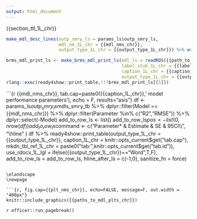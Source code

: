 ```yaml
---
output: html_document
---
```


\newpage
\blandscape

{{section_ttl_1L_chr}}

```r
make_mdl_desc_lines(outp_smry_ls = params_ls$outp_smry_ls,
                    mdl_nm_1L_chr = {{mdl_nms_chr}},
                    output_type_1L_chr = {{output_type_1L_chr}}) %>% writeLines()
```

```r
brms_mdl_print_ls <- make_brms_mdl_print_ls(mdl_ls = readRDS({{path_to_mdl_1L_chr}}),
                                            label_stub_1L_chr = {{label_stub_1L_chr}},
                                            caption_1L_chr = {{caption_1L_chr}},
                                            output_type_1L_chr = {{output_type_1L_chr}})
rlang::exec(ready4show::print_table,!!!brms_mdl_print_ls[[5]])
```

```{r {{mdl_nms_chr}}, tab.cap=paste0({{caption_1L_chr}},' model performance parameters'), echo = F, results="asis"}
df <- params_ls$outp_smry_ls$mdls_smry_tb %>%
  dplyr::filter(Model == {{mdl_nms_chr}}) %>%
  dplyr::filter(Parameter %in% c("R2","RMSE")) %>%
  dplyr::select(-Model) 
add_to_row_ls <- list()
add_to_row_ls$pos <- list(0, nrow(df)
                     )
add_to_row_ls$command <- c("Parameter* & Estimate	& SE	& 95CI\\\\\n",
                        "\\hline\n" )
df %>%
  ready4show::print_table(output_type_1L_chr = {{output_type_1L_chr}},
                          caption_1L_chr = knitr::opts_current$get("tab.cap"),
                          mkdn_tbl_ref_1L_chr = paste0("tab:",knitr::opts_current$get("tab.id")),
                          use_rdocx_1L_lgl = ifelse({{output_type_1L_chr}}=="Word",T,F),
                          add_to_row_ls = add_to_row_ls,
                          hline_after_ls = c(-1,0),
                          sanitize_fn = force) 
  
```

\elandscape
\newpage

```{r, fig.cap={{plt_nms_chr}}, echo=FALSE, message=F, out.width = "400px"}
knitr::include_graphics({{paths_to_mdl_plts_chr}})
```

`r officer::run_pagebreak()`
\newpage

